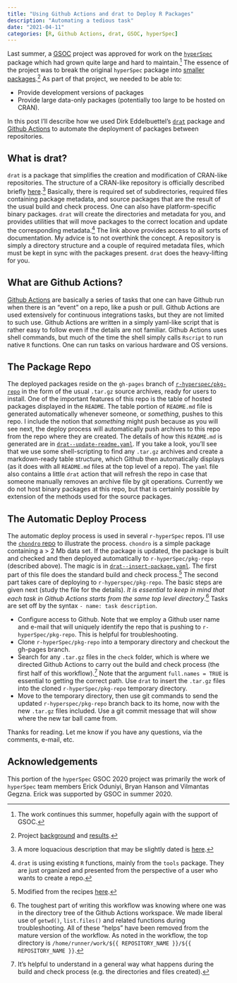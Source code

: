 ```yaml
---
title: "Using Github Actions and drat to Deploy R Packages"
description: "Automating a tedious task"
date: "2021-04-11"
categories: [R, Github Actions, drat, GSOC, hyperSpec]
---
```


Last summer, a [GSOC](https://summerofcode.withgoogle.com/) project was approved for work on the [`hyperSpec`](https://github.com/cbeleites/hyperSpec) package which had grown quite large and hard to maintain.[^1]  The essence of the project was to break the original `hyperSpec` package into [smaller packages](https://github.com/r-hyperspec).[^2]  As part of that project, we needed to be able to:

* Provide development versions of packages
* Provide large data-only packages (potentially too large to be hosted on CRAN).

In this post I'll describe how we used Dirk Eddelbuettel's [`drat`](https://dirk.eddelbuettel.com/code/drat.html) package and [Github
Actions](https://github.com/features/actions) to automate the deployment of packages between repositories.

## What is drat?

`drat` is a package that simplifies the creation and modification of CRAN-like repositories.  The structure of a CRAN-like repository is officially described briefly [here](https://cran.r-project.org/doc/manuals/r-release/R-admin.html#Setting-up-a-package-repository).[^6]  Basically, there is required set of subdirectories, required files containing package metadata, and source packages that are the result of the usual build and check process.  One can also have platform-specific binary packages.  `drat` will create the directories and metadata for you, and provides utilities that will move packages to the correct location and update the corresponding metadata.[^7]  The link above provides access to all sorts of documentation.  My advice is to not overthink the concept.  A repository is simply a directory structure and a couple of required metadata files, which must be kept in sync with the packages present. `drat` does the heavy-lifting for you.

## What are Github Actions?

[Github Actions](https://github.com/features/actions) are basically a series of tasks that one can have Github run when there is an "event" on a repo, like a push or pull.  Github Actions are used extensively for continuous integrations tasks, but they are not limited to such use.  Github Actions are written in a simply yaml-like script that is rather easy to follow even if the details are not familiar.  Github Actions uses shell commands, but much of the time the shell simply calls `Rscript` to run native `R` functions.  One can run tasks on various hardware and OS versions.

## The Package Repo

The deployed packages reside on the `gh-pages` branch of [`r-hyperspec/pkg-repo`](https://github.com/r-hyperspec/pkg-repo) in the form of the usual `.tar.gz` source archives, ready for users to install. One of the important features of this repo is the table of hosted packages displayed in the `README`.  The table portion of `README.md` file is generated automatically whenever someone, or *something*, pushes to this repo. I include the notion that *something* might push because as you will see next, the deploy process will automatically push archives to this repo from the repo where they are created. The details of how this `README.md` is generated are in [`drat--update-readme.yaml`](https://github.com/r-hyperspec/pkg-repo/blob/gh-pages/.github/workflows/drat--update-readme.yaml).  If you take a look, you'll see that we use some shell-scripting to find any `.tar.gz` archives and create a markdown-ready table structure, which Github then automatically displays (as it does with all `README.md` files at the top level of a repo).  The `yaml` file also contains a little `drat` action that will refresh the repo in case that someone manually removes an archive file by git operations.  Currently we do not host binary packages at this repo, but that is certainly possible by extension of the methods used for the source packages.

## The Automatic Deploy Process

The automatic deploy process is used in several `r-hyperSpec` repos.  I'll use the [`chondro` repo](https://github.com/r-hyperspec/hySpc.chondro) to illustrate the process.  `chondro` is a simple package containing a > 2 Mb data set.  If the package is updated, the package is built and checked and then deployed automatically to `r-hyperSpec/pkg-repo` (described above).  The magic is in [`drat--insert-package.yaml`](https://github.com/r-hyperspec/hySpc.chondro/blob/develop/.github/workflows/drat--insert-package.yaml).  The first part of this file does the standard build and check process.[^3] The second part takes care of deploying to `r-hyperspec/pkg-repo`.  The basic steps are given next (study the file for the details).  *It is essential to keep in mind that each task in Github Actions starts from the same top level directory*.[^4]  Tasks are set off by the syntax `- name: task description`.

* Configure access to Github.  Note that we employ a Github user name and e-mail that will uniquely identify the repo that is pushing to `r-hyperSpec/pkg-repo`.  This is helpful for troubleshooting.
* Clone `r-hyperSpec/pkg-repo` into a temporary directory and checkout the gh-pages branch.
* Search for any `.tar.gz` files in the `check` folder, which is where we directed Github Actions to carry out the build and check process (the first half of this workflow).[^5]  Note that the argument `full.names = TRUE` is essential to getting the correct path. Use `drat` to insert the `.tar.gz` files into the cloned `r-hyperSpec/pkg-repo` temporary directory.
*  Move to the temporary directory, then use git commands to send the updated `r-hyperspec/pkg-repo` branch back to its home, now with the new `.tar.gz` files included.  Use a git commit message that will show where the new tar ball came from.

Thanks for reading. Let me know if you have any questions, via the comments, e-mail, etc.

## Acknowledgements

This portion of the `hyperSpec` GSOC 2020 project was primarily the work of `hyperSpec` team members Erick Oduniyi, Bryan Hanson and Vilmantas Gegzna.  Erick was supported by GSOC in summer 2020.

[^1]: The work continues this summer, hopefully again with the support of GSOC.
[^2]: Project [background](https://chemospec.org/posts/2020-05-07-GSOC-hyperSpec/) and [results](https://chemospec.org/posts/2020-09-08-GSOC-hyperSpec/).
[^3]: Modified from the recipes [here](https://github.com/r-lib/actions/tree/master/examples#standard-ci-workflow).
[^4]: The toughest part of writing this workflow was knowing where one was in the directory tree of the Github Actions workspace. We made liberal use of `getwd()`, `list.files()` and related functions during troubleshooting. All of these "helps" have been removed from the mature version of the workflow.  As noted in the workflow, the top directory is `/home/runner/work/${{ REPOSITORY_NAME }}/${{ REPOSITORY_NAME }}`.
[^5]: It's helpful to understand in a general way what happens during the build and check process (e.g. the directories and files created).
[^6]: A more loquacious description that may be slightly dated is [here](https://environments.rstudio.com/repositories.html).
[^7]: `drat` is using existing `R` functions, mainly from the `tools` package.  They are just organized and presented from the perspective of a user who wants to create a repo.
